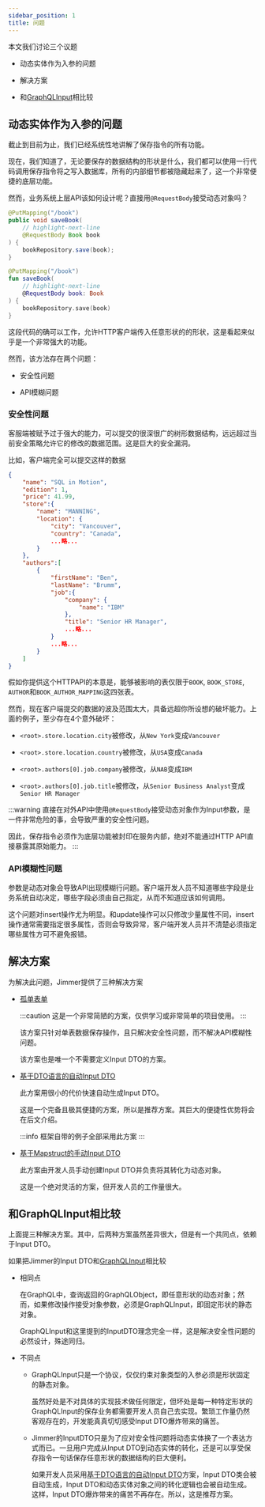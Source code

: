 ```yaml
---
sidebar_position: 1
title: 问题
---
```



本文我们讨论三个议题

-   动态实体作为入参的问题

-   解决方案

-   和[GraphQLInput](https://graphql.org/graphql-js/mutations-and-input-types/)相比较

## 动态实体作为入参的问题

截止到目前为止，我们已经系统性地讲解了保存指令的所有功能。

现在，我们知道了，无论要保存的数据结构的形状是什么，我们都可以使用一行代码调用保存指令将之写入数据库，所有的内部细节都被隐藏起来了，这一个非常便捷的底层功能。

然而，业务系统上层API该如何设计呢？直接用`@RequestBody`接受动态对象吗？

<Tabs groupId="language">
<TabItem value="java" label="Java">

```java
@PutMapping("/book")
public void saveBook(
    // highlight-next-line
    @RequestBody Book book
) {
    bookRepository.save(book);
}
```

</TabItem>
<TabItem value="kotlin" label="Kotlin">

```kotlin
@PutMapping("/book")
fun saveBook(
    // highlight-next-line
    @RequestBody book: Book
) {
    bookRepository.save(book)
}
```

</TabItem>
</Tabs>

这段代码的确可以工作，允许HTTP客户端传入任意形状的的形状，这是看起来似乎是一个非常强大的功能。

然而，该方法存在两个问题：

-   安全性问题

-   API模糊问题

### 安全性问题

客服端被赋予过于强大的能力，可以提交的很深很广的树形数据结构，远远超过当前安全策略允许它的修改的数据范围。这是巨大的安全漏洞。

比如，客户端完全可以提交这样的数据

```json
{
    "name": "SQL in Motion",
    "edition": 1,
    "price": 41.99,
    "store":{
        "name": "MANNING",
        "location": {
            "city": "Vancouver",
            "country": "Canada",
            ...略...
        }
    },
    "authors":[
        {
            "firstName": "Ben",
            "lastName": "Brumm",
            "job":{
                "company": {
                    "name": "IBM"
                },
                "title": "Senior HR Manager",
                ...略...
            }
            ...略...
        }
    ]
}
```

假如你提供这个HTTPAPI的本意是，能够被影响的表仅限于`BOOK`, `BOOK_STORE`, `AUTHOR`和`BOOK_AUTHOR_MAPPING`这四张表。

然而，现在客户端提交的数据的波及范围太大，具备远超你所设想的破坏能力。上面的例子，至少存在4个意外破坏：

-   `<root>.store.location.city`被修改，从`New York`变成`Vancouver`

-   `<root>.store.location.country`被修改，从`USA`变成`Canada`

-   `<root>.authors[0].job.company`被修改，从`NAB`变成`IBM`

-   `<root>.authors[0].job.title`被修改，从`Senior Business Analyst`变成`Senior HR Manager`

:::warning
直接在对外API中使用`@RequestBody`接受动态对象作为Input参数，是一件非常危险的事，会导致严重的安全性问题。

因此，保存指令必须作为底层功能被封印在服务内部，绝对不能通过HTTP API直接暴露其原始能力。
:::

### API模糊性问题

参数是动态对象会导致API出现模糊行问题。客户端开发人员不知道哪些字段是业务系统自动决定，哪些字段必须由自己指定，从而不知道应该如何调用。

这个问题对insert操作尤为明显。和update操作可以只修改少量属性不同，insert操作通常需要指定很多属性，否则会导致异常，客户端开发人员并不清楚必须指定哪些属性方可不避免报错。

## 解决方案

为解决此问题，Jimmer提供了三种解决方案

-   [孤单表单](./lonely)

    :::caution
    这是一个非常简陋的方案，仅供学习或非常简单的项目使用。
    :::
    
    该方案只针对单表数据保存操作，且只解决安全性问题，而不解决API模糊性问题。

    该方案也是唯一个不需要定义Input DTO的方案。

-   [基于DTO语言的自动Input DTO](./dto-lang)

    此方案用很小的代价快速自动生成Input DTO。

    这是一个完备且极其便捷的方案，所以是推荐方案。其巨大的便捷性优势将会在后文介绍。

    :::info
    框架自带的例子全部采用此方案
    :::

-   [基于Mapstruct的手动Input DTO](./mapstruct)

    此方案由开发人员手动创建Input DTO并负责将其转化为动态对象。

    这是一个绝对灵活的方案，但开发人员的工作量很大。
    
## 和GraphQLInput相比较

上面提三种解决方案。其中，后两种方案虽然差异很大，但是有一个共同点，依赖于Input DTO。

如果把Jimmer的Input DTO和[GraphQLInput](https://graphql.org/graphql-js/mutations-and-input-types/)相比较

-   相同点

    在GraphQL中，查询返回的GraphQLObject，即任意形状的动态对象；然而，如果修改操作接受对象参数，必须是GraphQLInput，即固定形状的静态对象。

    GraphQLInput和这里提到的InputDTO理念完全一样，这是解决安全性问题的必然设计，殊途同归。

-   不同点

    -   GraphQLInput只是一个协议，仅仅约束对象类型的入参必须是形状固定的静态对象。
    
        虽然好处是不对具体的实现技术做任何限定，但坏处是每一种特定形状的GraphQLInput的保存业务都需要开发人员自己去实现。繁琐工作量仍然客观存在的，开发能真真切切感受Input DTO爆炸带来的痛苦。

    -   Jimmer的InputDTO只是为了应对安全性问题将动态实体换了一个表达方式而已。一旦用户完成从Input DTO到动态实体的转化，还是可以享受保存指令一句话保存任意形状的数据结构的巨大便利。

        如果开发人员采用[基于DTO语言的自动Input DTO](./dto-lang)方案，Input DTO类会被自动生成，Input DTO和动态实体对象之间的转化逻辑也会被自动生成。这样，Input DTO爆炸带来的痛苦不再存在。所以，这是推荐方案。
